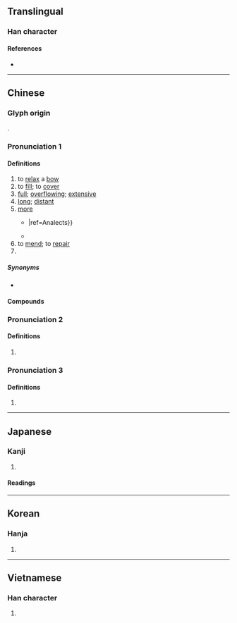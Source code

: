 {{also|弥}}
{{character info}}
==Translingual==

===Han character===
{{Han char|rn=57|rad=弓|as=14|sn=17|four=11227|canj=NMFB|ids=⿰弓爾}}

====References====
* {{Han ref|kx=0361.110|dkj=09877|dj=0679.090|hdz=21004.030|uh=5F4C|ud=24396|bh=C0B1|bd=49329}}

----

==Chinese==
{{zh-forms|s=弥}}

===Glyph origin===
{{Han etym}}
{{Han compound|弓|爾|ls=psc|c1=s|c2=p}}.

===Pronunciation 1===
{{zh-pron
|m=mí
|c=mei4,nei4
|c_note=nei4 - more common variant
|h=pfs=mì;gd=ni3
|md=mì
|mn=ml:bî/qz,twv,xm,zz:mî/tw:mí/twv:nî
|mn_note=mí - vernacular
|mn-t=ni2/mi5
|mn-t_note=mi5 - used in {{zh-l|*彌勒}}
|w=3mi
|mc=y
|oc=1,y
|cat=v,a,adv,pn
}}

====Definitions====
{{zh-hanzi}}

# to [[relax]] a [[bow]]
# to [[fill]]; to [[cover]]
# [[full]]; [[overflowing]]; [[extensive]]
# [[long]]; [[distant]]
# [[more]]
#* {{zh-x|顏 ^淵 喟然 歎 曰：「仰 之 彌 高，鑽{zuān} 之 彌 堅。」|Yan Yuan, in admiration of the Master's doctrines, sighed and said, “I looked up to them, and they seemed to become '''more''' high; I tried to penetrate them, and they seemed to become '''more''' firm; {{...}}|ref=Analects}}
#* {{zh-x|然則 諸侯 之 地 有 限，暴 ^秦 之 慾 無 厭，奉 之 彌 繁，侵 之 愈 急。|The lands of the six states were limited, while the desire of Qin was insatiable. The '''more'''  frequent the six states offered Qin land, the hastier Qin invaded them.|CL|ref={{w2|zh|蘇洵}} ({{w|Su Xun}}), {{lang|zh|《六國論》}}, 11<sup>th</sup> century [[CE]]}}
# to [[mend]]; to [[repair]]
# {{surname|zh}}

=====Synonyms=====
* {{sense|more}}
{{zh-syn-saurus|更加}}

====Compounds====
{{zh-der|彌補|彌時|彌天大罪|彌撒經書|彌漫|彌月|愛彌兒|彌迦書|彌滿|彌勒|彌綸|彌事|彌足珍貴|彌賽亞|彌習彌佳|彌羅|彌望|彌月酒|彌敬|彌撒曲|彌年|彌封|彌天大謊|彌天亙地|彌留|彌天案|封彌|彌縫|仰之彌高|彌天|彌生文化|彌撒|欲蓋彌彰|沙彌|日久彌新|望彌撒|曠日彌久|歷久彌新|須彌座|須彌山|老而彌堅|阿彌陀佛|阿彌陀經|彌市|彌迦|彌陀}}

===Pronunciation 2===
{{zh-pron
|m=mǐ
|oc=2,n
|cat=v
}}

====Definitions====
{{zh-hanzi}}

# {{zh-alt-form|弭|to [[stop]]; to [[put down]]}}

===Pronunciation 3===
{{zh-pron
|m=ní
|cat=a
}}

====Definitions====
{{zh-hanzi}}

# {{zh-alt-form|婗}}

----

==Japanese==

===Kanji===
{{ja-kanji|grade=|rs=弓14|shin=弥}}

# {{rfdef|ja|sort=弓14}}

====Readings====
{{ja-readings
|goon=み
|kanon=び
|kun=ひさ-し.い, わた-る, あまね-し, いよいよ-
}}

----

==Korean==

===Hanja===
{{ko-hanja|hangeul=미|eumhun=|rv=mi|mr=mi|y=mi}}

# {{rfdef|ko|sort=弓14}}

----

==Vietnamese==

===Han character===
{{vi-hantu|[[di]]|rs=弓14}}

# {{rfdef|vi|sort=弓14}}